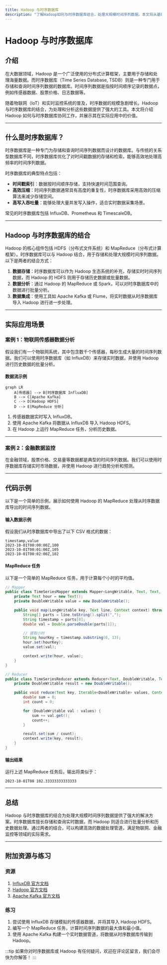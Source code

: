 ```yaml
---
title: Hadoop 与时序数据库
description: "了解Hadoop如何与时序数据库结合，处理大规模时间序列数据。本文将从基础概念入手，逐步讲解其工作原理、实际应用场景，并提供代码示例和总结。"
---
```


# Hadoop 与时序数据库

## 介绍

在大数据领域，Hadoop 是一个广泛使用的分布式计算框架，主要用于存储和处理海量数据。而时序数据库（Time Series Database, TSDB）则是一种专门用于存储和查询时间序列数据的数据库。时间序列数据是指按时间顺序记录的数据点，例如传感器数据、股票价格、日志数据等。

随着物联网（IoT）和实时监控系统的普及，时序数据的规模急剧增长。Hadoop 与时序数据库的结合，为处理和分析这些数据提供了强大的工具。本文将介绍 Hadoop 如何与时序数据库协同工作，并展示其在实际应用中的价值。

---

## 什么是时序数据库？

时序数据库是一种专门为存储和查询时间序列数据而设计的数据库。与传统的关系型数据库不同，时序数据库优化了对时间戳数据的存储和检索，能够高效地处理高频率的时间序列数据。

时序数据库的典型特点包括：
- **时间戳索引**：数据按时间顺序存储，支持快速时间范围查询。
- **高效压缩**：时间序列数据通常具有高度的重复性，时序数据库采用高效的压缩算法来减少存储空间。
- **高写入吞吐量**：能够处理大量并发写入操作，适合实时数据采集场景。

常见的时序数据库包括 InfluxDB、Prometheus 和 TimescaleDB。

---

## Hadoop 与时序数据库的结合

Hadoop 的核心组件包括 HDFS（分布式文件系统）和 MapReduce（分布式计算框架）。时序数据库可以与 Hadoop 结合，用于存储和处理大规模时间序列数据。以下是两者的结合方式：

1. **数据存储**：时序数据库可以作为 Hadoop 生态系统的补充，存储实时时间序列数据，而 Hadoop 的 HDFS 则用于存储历史数据或批量数据。
2. **数据分析**：通过 Hadoop 的 MapReduce 或 Spark，可以对时序数据库中的数据进行批量分析。
3. **数据集成**：使用工具如 Apache Kafka 或 Flume，将实时数据从时序数据库导入 Hadoop 进行进一步处理。

---

## 实际应用场景

### 案例 1：物联网传感器数据分析

假设我们有一个物联网系统，其中包含数千个传感器，每秒生成大量的时间序列数据。我们可以使用时序数据库（如 InfluxDB）来存储实时数据，并使用 Hadoop 进行历史数据的批量分析。

#### 数据流示例

```mermaid
graph LR
    A[传感器] --> B[时序数据库 InfluxDB]
    B --> C[Apache Kafka]
    C --> D[Hadoop HDFS]
    D --> E[MapReduce 分析]
```

1. 传感器数据实时写入 InfluxDB。
2. 使用 Apache Kafka 将数据从 InfluxDB 导入 Hadoop HDFS。
3. 在 Hadoop 上运行 MapReduce 任务，分析历史数据。

---

### 案例 2：金融数据监控

在金融领域，股票价格、交易量等数据都是典型的时间序列数据。我们可以使用时序数据库存储实时市场数据，并使用 Hadoop 进行趋势分析和预测。

---

## 代码示例

以下是一个简单的示例，展示如何使用 Hadoop 的 MapReduce 处理从时序数据库导出的时间序列数据。

#### 输入数据示例
假设我们从时序数据库中导出了以下 CSV 格式的数据：

```
timestamp,value
2023-10-01T00:00:00Z,100
2023-10-01T00:01:00Z,105
2023-10-01T00:02:00Z,102
```

#### MapReduce 任务
以下是一个简单的 MapReduce 任务，用于计算每个小时的平均值。

```java
// Mapper
public class TimeSeriesMapper extends Mapper<LongWritable, Text, Text, DoubleWritable> {
    private Text hour = new Text();
    private DoubleWritable value = new DoubleWritable();

    public void map(LongWritable key, Text line, Context context) throws IOException, InterruptedException {
        String[] parts = line.toString().split(",");
        String timestamp = parts[0];
        double val = Double.parseDouble(parts[1]);

        // 提取小时
        String hourKey = timestamp.substring(0, 13);
        hour.set(hourKey);
        value.set(val);

        context.write(hour, value);
    }
}

// Reducer
public class TimeSeriesReducer extends Reducer<Text, DoubleWritable, Text, DoubleWritable> {
    private DoubleWritable result = new DoubleWritable();

    public void reduce(Text key, Iterable<DoubleWritable> values, Context context) throws IOException, InterruptedException {
        double sum = 0;
        int count = 0;

        for (DoubleWritable val : values) {
            sum += val.get();
            count++;
        }

        result.set(sum / count);
        context.write(key, result);
    }
}
```

#### 输出结果
运行上述 MapReduce 任务后，输出将类似于：

```
2023-10-01T00 102.33333333333333
```

---

## 总结

Hadoop 与时序数据库的结合为处理大规模时间序列数据提供了强大的解决方案。时序数据库擅长存储和查询实时数据，而 Hadoop 则适合进行批量分析和历史数据处理。通过两者的结合，可以构建高效的数据处理管道，满足物联网、金融监控等领域的实际需求。

---

## 附加资源与练习

### 资源
1. [InfluxDB 官方文档](https://docs.influxdata.com/influxdb/)
2. [Hadoop 官方文档](https://hadoop.apache.org/docs/current/)
3. [Apache Kafka 官方文档](https://kafka.apache.org/documentation/)

### 练习
1. 尝试使用 InfluxDB 存储模拟的传感器数据，并将其导入 Hadoop HDFS。
2. 编写一个 MapReduce 任务，计算时间序列数据的最大值和最小值。
3. 使用 Apache Kafka 构建一个实时数据管道，将数据从时序数据库传输到 Hadoop。

:::tip
如果你对时序数据库或 Hadoop 有任何疑问，欢迎在评论区留言，我们会尽快为你解答！
:::